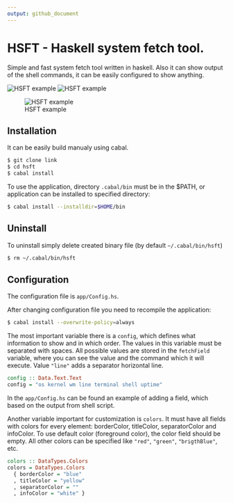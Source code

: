 ```yaml
---
output: github_document
---
```




# HSFT - Haskell system fetch tool.
Simple and fast system fetch tool written in haskell.
Also it can show output of the shell commands,
it can be easily configured to show anything.

![HSFT example](examples/hsft-example-1.png)
![HSFT example](examples/hsft-example-2.png)

![HSFT example](examples/hsft-example-3.png)

## Installation
It can be easily build manualy using cabal.

```bash
$ git clone link
$ cd hsft
$ cabal install
```

To use the application, directory `.cabal/bin` must be in the $PATH,
or application can be installed to specified directory:

```bash
$ cabal install --installdir=$HOME/bin
```

## Uninstall
To uninstall simply delete created binary file (by default `~/.cabal/bin/hsft`)
```bash
$ rm ~/.cabal/bin/hsft
```

## Configuration
The configuration file is `app/Config.hs`.

After changing configuration file you need to recompile the application:
```bash
$ cabal install --overwrite-policy=always
```

The most important variable there is a `config`, 
which defines what information to show and in which order.
The values in this variable must be separated with spaces. 
All possible values are stored in the `fetchField` variable,
where you can see the value and the command which it will execute.
Value `"line"` adds a separator horizontal line.
```haskell
config :: Data.Text.Text
config = "os kernel wm line terminal shell uptime"
```

In the `app/Config.hs` can be found an example of adding a field,
which based on the output from shell script.

Another variable important for customization is `colors`.
It must have all fields with colors for every element: 
borderColor, titleColor, separatorColor and infoColor.
To use default color (foreground color), the color field should be empty.
All other colors can be specified like `"red"`, `"green"`, `"brigthBlue"`, etc.
```haskell
colors :: DataTypes.Colors
colors = DataTypes.Colors
  { borderColor = "blue"
  , titleColor = "yellow"
  , separatorColor = ""
  , infoColor = "white" }
```
